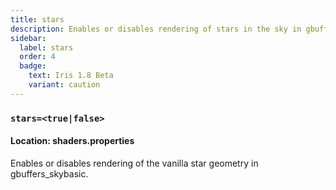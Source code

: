 ```yaml
---
title: stars
description: Enables or disables rendering of stars in the sky in gbuffers_skybasic.
sidebar:
  label: stars
  order: 4
  badge:
    text: Iris 1.8 Beta
    variant: caution
---
```


### `stars=<true|false>`

#### Location: shaders.properties

Enables or disables rendering of the vanilla star geometry in gbuffers_skybasic.
